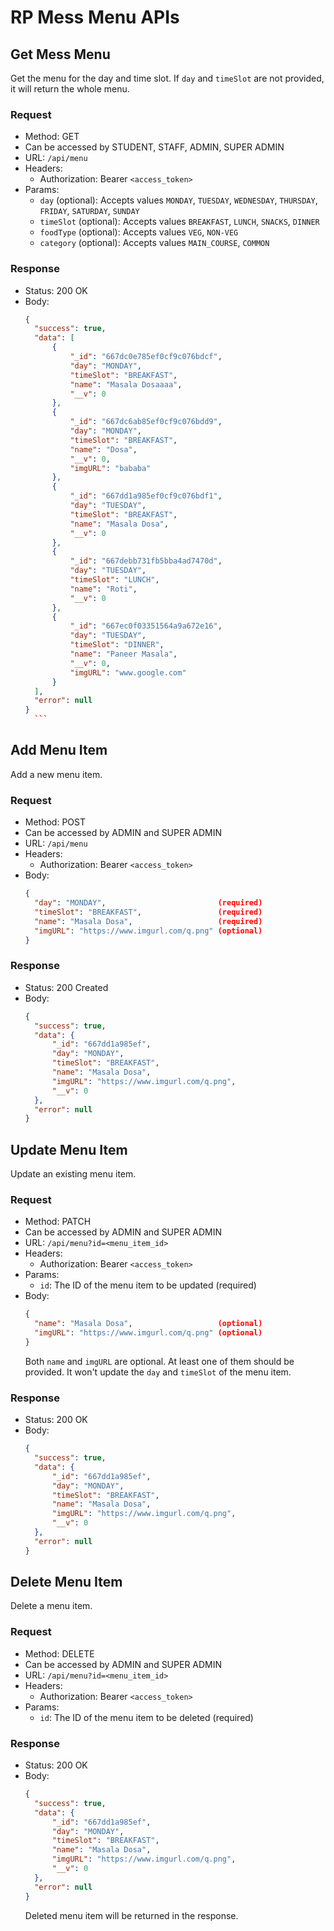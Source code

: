 # RP Mess Menu APIs

## Get Mess Menu

Get the menu for the day and time slot. If `day` and `timeSlot` are not provided, it will return the whole menu.

### Request

- Method: GET
- Can be accessed by STUDENT, STAFF, ADMIN, SUPER ADMIN
- URL: `/api/menu`
- Headers:
  - Authorization: Bearer `<access_token>`
- Params:
  - `day` (optional): Accepts values `MONDAY`, `TUESDAY`, `WEDNESDAY`, `THURSDAY`, `FRIDAY`, `SATURDAY`, `SUNDAY`
  - `timeSlot` (optional): Accepts values `BREAKFAST`, `LUNCH`, `SNACKS`, `DINNER`
  - `foodType` (optional): Accepts values `VEG`, `NON-VEG`
  - `category` (optional): Accepts values `MAIN_COURSE`, `COMMON`
### Response

- Status: 200 OK
- Body:
  ````json
  {
    "success": true,
    "data": [
        {
            "_id": "667dc0e785ef0cf9c076bdcf",
            "day": "MONDAY",
            "timeSlot": "BREAKFAST",
            "name": "Masala Dosaaaa",
            "__v": 0
        },
        {
            "_id": "667dc6ab85ef0cf9c076bdd9",
            "day": "MONDAY",
            "timeSlot": "BREAKFAST",
            "name": "Dosa",
            "__v": 0,
            "imgURL": "bababa"
        },
        {
            "_id": "667dd1a985ef0cf9c076bdf1",
            "day": "TUESDAY",
            "timeSlot": "BREAKFAST",
            "name": "Masala Dosa",
            "__v": 0
        },
        {
            "_id": "667debb731fb5bba4ad7470d",
            "day": "TUESDAY",
            "timeSlot": "LUNCH",
            "name": "Roti",
            "__v": 0
        },
        {
            "_id": "667ec0f03351564a9a672e16",
            "day": "TUESDAY",
            "timeSlot": "DINNER",
            "name": "Paneer Masala",
            "__v": 0,
            "imgURL": "www.google.com"
        }
    ],
    "error": null
  }
    ```
  ````

## Add Menu Item

Add a new menu item.
 
### Request

- Method: POST
- Can be accessed by ADMIN and SUPER ADMIN
- URL: `/api/menu`
- Headers:
  - Authorization: Bearer `<access_token>`
- Body:
  ```json
  {
    "day": "MONDAY",                         (required)
    "timeSlot": "BREAKFAST",                 (required)
    "name": "Masala Dosa",                   (required)
    "imgURL": "https://www.imgurl.com/q.png" (optional)
  }
  ```

### Response

- Status: 200 Created
- Body:
  ```json
  {
    "success": true,
    "data": {
        "_id": "667dd1a985ef",
        "day": "MONDAY",
        "timeSlot": "BREAKFAST",
        "name": "Masala Dosa",
        "imgURL": "https://www.imgurl.com/q.png",
        "__v": 0
    },
    "error": null
  }
  ```

## Update Menu Item

Update an existing menu item.

### Request

- Method: PATCH
- Can be accessed by ADMIN and SUPER ADMIN
- URL: `/api/menu?id=<menu_item_id>`
- Headers:
  - Authorization: Bearer `<access_token>`
- Params:
  - `id`: The ID of the menu item to be updated (required)
- Body:
  ```json
  {
    "name": "Masala Dosa",                   (optional)
    "imgURL": "https://www.imgurl.com/q.png" (optional)
  }
  ```
  Both `name` and `imgURL` are optional. At least one of them should be provided.
  It won't update the `day` and `timeSlot` of the menu item.

### Response

- Status: 200 OK
- Body:
  ```json
  {
    "success": true,
    "data": {
        "_id": "667dd1a985ef",
        "day": "MONDAY",
        "timeSlot": "BREAKFAST",
        "name": "Masala Dosa",
        "imgURL": "https://www.imgurl.com/q.png",
        "__v": 0
    },
    "error": null
  }
  ```

## Delete Menu Item

Delete a menu item.

### Request

- Method: DELETE
- Can be accessed by ADMIN and SUPER ADMIN
- URL: `/api/menu?id=<menu_item_id>`
- Headers:
  - Authorization: Bearer `<access_token>`
- Params:
    - `id`: The ID of the menu item to be deleted (required)

### Response

- Status: 200 OK
- Body:
  ```json
  {
    "success": true,
    "data": {
        "_id": "667dd1a985ef",
        "day": "MONDAY",
        "timeSlot": "BREAKFAST",
        "name": "Masala Dosa",
        "imgURL": "https://www.imgurl.com/q.png",
        "__v": 0
    },
    "error": null
  }
  ```
  Deleted menu item will be returned in the response.
